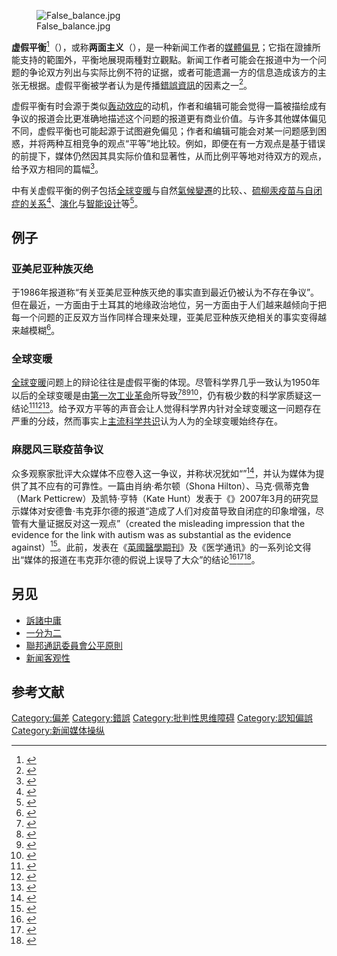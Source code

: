 {{about|媒体词汇|非形式谬误|诉诸中庸|比较上的谬误|{{tsl|en|False equivalence|错误对等}}}}
[[File:False_balance.jpg|thumb]]

'''虚假平衡'''<ref>{{cite journal |author1=严俊 |title=从“气候门”事件看美国媒体的虚假平衡报道 |journal=《新闻记者》 |date=2010 |volume=7 |pages=64-68 |url=https://www.cnki.com.cn/Article/CJFDTotal-XWJZ201007021.htm |accessdate=2021-03-09}}</ref>（{{lang-en|false balance}}），或称'''两面主义'''（{{lang|en|bothsidesism}}），是一种新闻工作者的[[媒體偏見|媒體偏見]]；它指在證據所能支持的範圍外，平衡地展現兩種對立觀點。新闻工作者可能会在报道中为一个问题的争论双方列出与实际比例不符的证据，或者可能遗漏一方的信息造成该方的主张无根据。虚假平衡被学者认为是传播[[錯誤資訊|錯誤資訊]]的因素之一<ref>{{Cite journal|last1=Boykoff|first1=Maxwell T|last2=Boykoff|first2=Jules M|title=Balance as bias: global warming and the US prestige press|journal=Global Environmental Change|volume=14|issue=2|pages=125–136|doi=10.1016/j.gloenvcha.2003.10.001|year=2004}}</ref>。

虚假平衡有时会源于类似[[轰动效应|轰动效应]]的动机，作者和编辑可能会觉得一篇被描绘成有争议的报道会比更准确地描述这个问题的报道更有商业价值。与许多其他媒体偏见不同，虚假平衡也可能起源于试图避免偏见；作者和编辑可能会对某一问题感到困惑，并将两种互相竞争的观点“平等”地比较。例如，即便在有一方观点是基于错误的前提下，媒体仍然因其具实际价值和显著性，从而比例平等地对待双方的观点，给予双方相同的篇幅<ref>{{cite news |url=https://query.nytimes.com/gst/fullpage.html?res=940CE6DB1E3FF933A05752C0A9609C8B63 |title=A False Balance |last=Krugman |first=Paul |author-link=保罗·克鲁格曼 |newspaper=[[纽约时报|The New York Times]] |date=2006-01-30 |accessdate=2021-03-09 |archive-date=2017-10-19 |archive-url=https://web.archive.org/web/20171019223808/http://query.nytimes.com/gst/fullpage.html?res=940CE6DB1E3FF933A05752C0A9609C8B63 |dead-url=no }}</ref>。

{{tsl|en|Science journalism|科学新闻}}中有关虚假平衡的例子包括[[全球变暖|全球变暖]]与自然[[氣候變遷|氣候變遷]]的比较、{{tsl|en|health effects of tobacco|吸烟对健康的影响}}、[[硫柳汞和疫苗|硫柳汞疫苗与自闭症的关系]]<ref name="Gross">{{cite journal|author=Gross L|year=2009|title=A broken trust: lessons from the vaccine—autism wars|journal=[[PLoS_Biol|PLoS Biol]]|volume=7|issue=5|pages=756–9|doi=10.1371/journal.pbio.1000114|pmc=2682483|pmid=19478850}}</ref>、[[演化|演化]]与[[智能设计|智能设计]]等<ref>{{cite book|url=https://ncse.com/files/pub/evolution/EvC--Chapter2.pdf|title=Evolution vs. Creationism: An Introduction|last1=Scott|first1=Eugenie C.|date=2009|publisher=Greenwood Press|isbn=9780313344275|edition=Second|location=Westport, CT|access-date=2017-11-01|archive-date=2013-11-02|archive-url=https://web.archive.org/web/20131102090044/http://ncse.com/files/pub/evolution/EvC--Chapter2.pdf|dead-url=no}}</ref>。

==例子==
===亚美尼亚种族灭绝===
{{main|亚美尼亚种族灭绝}}
{{tsl|en|Terrence Des Pres|特伦斯·德斯·普雷斯}}于1986年报道称“有关亚美尼亚种族灭绝的事实直到最近仍被认为不存在争议”。但在最近，一方面由于土耳其的地缘政治地位，另一方面由于人们越来越倾向于把每一个问题的正反双方当作同样合理来处理，亚美尼亚种族灭绝相关的事实变得越来越模糊<ref>{{cite journal|title=On Governing Narratives: The Turkish-Armenian Case|date=1986a|volume=LXXV|number=4|pp=517–531|first=Terrence |last=Des Pres|authorlink=Terrence Des Pres|journal=[[The_Yale_Review|The Yale Review]]|issn=0044-0124}}</ref>。

===全球变暖===
{{main|{{tsl|en|Media coverage of climate change|媒体对气候变化的报道}}}}
[[全球变暖|全球变暖]]问题上的辩论往往是虚假平衡的体现。尽管科学界几乎一致认为1950年以后的全球变暖是由[[第一次工业革命|第一次工业革命]]所导致<ref>{{cite book |editor1-last=Edenhofer |editor1-first=Ottmar |editor2-last=Pichs-Madruga |editor2-first=Ramón |editor3-last=Sokona |editor3-first=Youba |display-editors=etal |date=2014 |title=Climate Change 2014: Mitigation of Climate Change: Working Group III contribution to the Fifth Assessment Report of the Intergovernmental Panel on Climate Change |location=Cambridge, UK; New York |publisher=[[劍橋大學出版社|Cambridge University Press]] |isbn=9781107058217 |oclc=892580682 |doi=10.1017/CBO9781107415416 |url=https://books.google.com/books?id=JAFEBgAAQBAJ |access-date=2021-03-09 |archive-date=2020-08-01 |archive-url=https://web.archive.org/web/20200801133314/https://books.google.com/books?id=JAFEBgAAQBAJ |dead-url=no }}</ref><ref>{{Cite book | publisher = [[National_Academies_Press|National Academies Press]] | isbn = 978-0-309-14588-6 | last = America's Climate Choices: Panel on Advancing the Science of Climate Change; National Research Council | title = Advancing the Science of Climate Change | location = Washington, D.C. | year = 2010 | url = http://www.nap.edu/catalog.php?record_id=12782 | access-date = 2021-03-09 | archive-date = 2014-05-29 | archive-url = https://web.archive.org/web/20140529161102/http://www.nap.edu/catalog.php?record_id=12782 | dead-url = no }}</ref><ref>{{Cite journal | doi = 10.1073/pnas.0906548107 | volume = 107 | issue = 8 | pages = 3382–7 | last1 = Unger | first1 = Nadine |author-link1=Nadine Unger |first2=Tami C. |last2=Bond |first3=James S. |last3=Wang |first4=Dorothy M. |last4=Koch |first5=Surabi |last5=Menon |first6=Drew T. |last6=Shindell |first7=Susanne |last7=Bauer | title = Attribution of climate forcing to economic sectors | journal = [[美国国家科学院院刊|Proceedings of the National Academy of Sciences of the United States of America]] | date = 2010-02-23 |pmid=20133724 |pmc=2816198 | bibcode = 2010PNAS..107.3382U }}</ref><ref>{{Cite book | publisher = The National Academies Press | isbn = 0-309-10225-1 | last = Committee on Surface Temperature Reconstructions for the Last 2,000 Years, National Research Council | title = Surface Temperature Reconstructions for the Last 2,000 Years | location = Washington, D.C. | year = 2006 | url = http://www.nap.edu/catalog.php?record_id=11676 | access-date = 2021-03-09 | archive-date = 2007-04-28 | archive-url = https://web.archive.org/web/20070428155410/http://www.nap.edu/catalog.php?record_id=11676 | dead-url = no }}</ref>，仍有极少数的科学家质疑这一结论<ref>{{Cite journal | doi = 10.1073/pnas.1003187107 | volume = 107 | issue = 27 | pages = 12107–9 | last1 = Anderegg | first1 = William R. L. |first2=James W. |last2=Prall |first3=Jacob |last3=Harold |first4=Stephen H. |last4=Schneider |author4-link=斯蒂芬·施奈德 | title = Expert credibility in climate change | journal = Proceedings of the National Academy of Sciences | date = 2010-07-06 | pmid=20566872 | pmc=2901439 |bibcode = 2010PNAS..10712107A }}</ref><ref>{{Cite journal | doi = 10.1126/science.1103618 | volume = 306 | issue = 5702 | pages = 1686 | last = Oreskes | first = Naomi |author-link=内奥米·奥雷斯克斯 | title = The Scientific Consensus on Climate Change | journal = Science | date = 2004-12-03 | pmid=15576594 }}</ref><ref>{{Cite journal | doi = 10.1029/2009EO030002 | volume = 90 | issue = 3 | pages = 22–23 | first1 = Peter T. | last1 = Doran | first2 = Maggie Kendall | last2 = Zimmerman | title = Examining the Scientific Consensus on Climate Change | journal = Eos | date = 2009-01-20 | url = http://www.ucsusa.org/sites/default/files/legacy/testfolder/aa-migration-to-be-deleted/assets-delete-me/documents-delete-me/ssi-delete-me/ssi/DoranEOS09.pdf | bibcode = 2009EOSTr..90...22D | access-date = 2021-03-09 | archive-date = 2019-09-25 | archive-url = https://web.archive.org/web/20190925203854/https://www.ucsusa.org/sites/default/files/legacy/testfolder/aa-migration-to-be-deleted/assets-delete-me/documents-delete-me/ssi-delete-me/ssi/DoranEOS09.pdf | dead-url = no }}</ref>。给予双方平等的声音会让人觉得科学界内针对全球变暖这一问题存在严重的分歧，然而事实上[[关于气候变化的科学观点|主流科学共识]]认为人为的全球变暖始终存在。

===麻腮风三联疫苗争议===
{{main|麻疹腮腺炎德國麻疹混合疫苗爭議}}
众多观察家批评大众媒体不应卷入这一争议，并称状况犹如“{{tsl|en|science by press conference|新闻发布会科学}}”<ref name=EMBOreports>{{cite journal | author = Moore Andrew | year = 2006 | title = Bad science in the headlines: Who takes responsibility when science is distorted in the mass media? | url = http://www.nature.com/embor/journal/v7/n12/full/7400862.html | journal = [[EMBO_Reports|EMBO Reports]] | volume = 7 | issue = 12 | pages = 1193–1196 | doi = 10.1038/sj.embor.7400862 | pmid = 17139292 | pmc = 1794697 | access-date = 2021-03-09 | archive-date = 2020-07-03 | archive-url = https://web.archive.org/web/20200703140131/http://www.nature.com/embor/journal/v7/n12/full/7400862.html/ | dead-url = no }}</ref>，并认为媒体为{{tsl|en|Andrew Wakefield|安德鲁·韦克菲尔德}}提供了其不应有的可靠性。一篇由肖纳·希尔顿（Shona Hilton）、马克·佩蒂克鲁（Mark Petticrew）及凯特·亨特（Kate Hunt）发表于《{{tsl|en|BioMed Central|生物医学中心|生物医学中心公共健康}}》2007年3月的研究显示媒体对安德鲁·韦克菲尔德的报道“造成了人们对疫苗导致自闭症的印象增强，尽管有大量证据反对这一观点”（created the misleading impression that the evidence for the link with autism was as substantial as the evidence against）<ref name=hilton>{{cite journal |vauthors=Hilton S, Petticrew M, Hunt K| year = 2007 | title = Parents' champions vs. vested interests: Who do parents believe about MMR? A qualitative study | journal = [[BMC_Public_Health|BMC Public Health]] | volume = 7 | page = 42 | pmc=1851707 | pmid=17391507 | doi=10.1186/1471-2458-7-42}}</ref>。此前，发表在《[[英國醫學期刊|英國醫學期刊]]》及《医学通讯》的一系列论文得出“媒体的报道在韦克菲尔德的假说上误导了大众”的结论<ref name=Speers>{{cite journal |vauthors=Speers T, Justin L |title= Journalists and jabs: media coverage of the MMR vaccine |journal= Communication and Medicine |volume= 1 |issue= 2 |pages= 171–181 |doi= 10.1515/come.2004.1.2.171 |pmid= 16808699 |date=2004-09}}</ref><ref name=Jacson>{{cite journal | author = Jackson T | year = 2003 | title = MMR: more scrutiny, please | journal = [[英國醫學期刊|The BMJ]] | volume = 326 | issue = 7401| page = 1272 | doi=10.1136/bmj.326.7401.1272| pmc = 1126154 }}</ref><ref name=Dobson>{{cite journal | author = Dobson Roger |date=2003-05 | title = Media misled the public over the MMR vaccine, study says | journal = The BMJ | volume = 326 | issue = 7399| page = 1107 | doi = 10.1136/bmj.326.7399.1107-a | pmc=1150987 | pmid=12763972}}</ref>。

==另见==
{{wikt|en:bothsidesism}}
{{Div col|colwidth=22em}}
* [[訴諸中庸|訴諸中庸]]
* [[一分为二|一分为二]]
* [[聯邦通訊委員會公平原則|聯邦通訊委員會公平原則]]
* [[新闻客观性|新闻客观性]]
{{Div col end}}

==参考文献==
{{Reflist|30em}}

{{Biases}}
{{媒体操纵}}

[[Category:偏差|Category:偏差]]
[[Category:錯誤|Category:錯誤]]
[[Category:批判性思维障碍|Category:批判性思维障碍]]
[[Category:認知偏誤|Category:認知偏誤]]
[[Category:新闻媒体操纵|Category:新闻媒体操纵]]